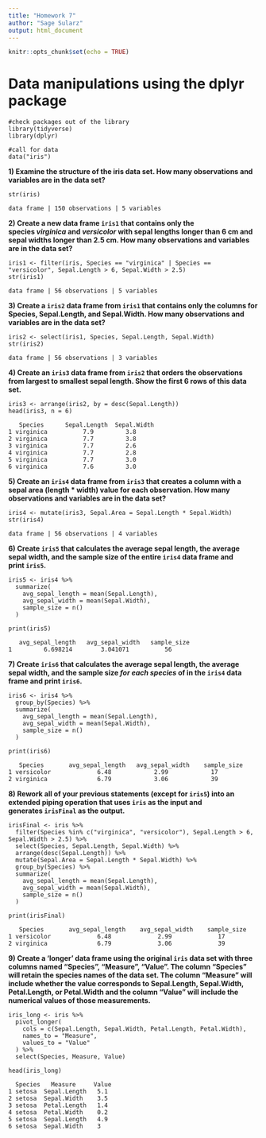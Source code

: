 ```yaml
---
title: "Homework 7"
author: "Sage Sularz"
output: html_document
---
```


```r
knitr::opts_chunk$set(echo = TRUE)
```

# Data manipulations using the dplyr package

```         
#check packages out of the library
library(tidyverse)
library(dplyr)

#call for data
data("iris")
```

**1) Examine the structure of the iris data set. How many observations and variables are in the data set?**

```         
str(iris) 
```

`data frame | 150 observations | 5 variables`

**2) Create a new data frame `iris1` that contains only the species *virginica* and *versicolor* with sepal lengths longer than 6 cm and sepal widths longer than 2.5 cm. How many observations and variables are in the data set?**

```         
iris1 <- filter(iris, Species == "virginica" | Species ==  "versicolor", Sepal.Length > 6, Sepal.Width > 2.5)
str(iris1)
```

`data frame | 56 observations | 5 variables`

**3) Create a `iris2` data frame from `iris1` that contains only the columns for Species, Sepal.Length, and Sepal.Width. How many observations and variables are in the data set?**

```         
iris2 <- select(iris1, Species, Sepal.Length, Sepal.Width)
str(iris2)
```

`data frame | 56 observations | 3 variables`

**4) Create an `iris3` data frame from `iris2` that orders the observations from largest to smallest sepal length. Show the first 6 rows of this data set.**

```         
iris3 <- arrange(iris2, by = desc(Sepal.Length))
head(iris3, n = 6)
```

```         
   Species      Sepal.Length  Sepal.Width
1 virginica          7.9         3.8
2 virginica          7.7         3.8
3 virginica          7.7         2.6
4 virginica          7.7         2.8
5 virginica          7.7         3.0
6 virginica          7.6         3.0
```

**5) Create an `iris4` data frame from `iris3` that creates a column with a sepal area (length \* width) value for each observation. How many observations and variables are in the data set?**

```         
iris4 <- mutate(iris3, Sepal.Area = Sepal.Length * Sepal.Width)
str(iris4)
```

`data frame | 56 observations | 4 variables`

**6) Create `iris5` that calculates the average sepal length, the average sepal width, and the sample size of the entire `iris4` data frame and print `iris5`.**

```         
iris5 <- iris4 %>%
  summarize(
    avg_sepal_length = mean(Sepal.Length),
    avg_sepal_width = mean(Sepal.Width),
    sample_size = n()
  )

print(iris5)
```

```         
   avg_sepal_length   avg_sepal_width   sample_size
1         6.698214        3.041071          56
```

**7) Create `iris6` that calculates the average sepal length, the average sepal width, and the sample size *for each species* of in the `iris4` data frame and print `iris6`.**

```         
iris6 <- iris4 %>%
  group_by(Species) %>%
  summarize(
    avg_sepal_length = mean(Sepal.Length),
    avg_sepal_width = mean(Sepal.Width),
    sample_size = n()
  )
  
print(iris6)
```

```         
   Species       avg_sepal_length   avg_sepal_width    sample_size
1 versicolor             6.48            2.99            17
2 virginica              6.79            3.06            39
```

**8) Rework all of your previous statements (except for `iris5`) into an extended piping operation that uses `iris` as the input and generates `irisFinal` as the output.**

```         
irisFinal <- iris %>%
  filter(Species %in% c("virginica", "versicolor"), Sepal.Length > 6, Sepal.Width > 2.5) %>%
  select(Species, Sepal.Length, Sepal.Width) %>%
  arrange(desc(Sepal.Length)) %>%
  mutate(Sepal.Area = Sepal.Length * Sepal.Width) %>%
  group_by(Species) %>%
  summarize(
    avg_sepal_length = mean(Sepal.Length),
    avg_sepal_width = mean(Sepal.Width),
    sample_size = n()
  )

print(irisFinal)
```

```         
   Species       avg_sepal_length    avg_sepal_width    sample_size
1 versicolor             6.48             2.99             17
2 virginica              6.79             3.06             39
```

**9) Create a ‘longer’ data frame using the original `iris` data set with three columns named “Species”, “Measure”, “Value”. The column “Species” will retain the species names of the data set. The column “Measure” will include whether the value corresponds to Sepal.Length, Sepal.Width, Petal.Length, or Petal.Width and the column “Value” will include the numerical values of those measurements.**

```         
iris_long <- iris %>%
  pivot_longer(
    cols = c(Sepal.Length, Sepal.Width, Petal.Length, Petal.Width),  
    names_to = "Measure",   
    values_to = "Value"     
  ) %>%
  select(Species, Measure, Value)  

head(iris_long)
```

```         
  Species   Measure     Value
1 setosa  Sepal.Length   5.1
2 setosa  Sepal.Width    3.5
3 setosa  Petal.Length   1.4
4 setosa  Petal.Width    0.2
5 setosa  Sepal.Length   4.9
6 setosa  Sepal.Width    3  
```
